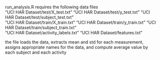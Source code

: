 run_analysis.R requires the following data files  
"UCI HAR Dataset/test/X_test.txt" "UCI HAR Dataset/test/y_test.txt" "UCI HAR Dataset/test/subject_test.txt"  
"UCI HAR Dataset/train/X_train.txt" "UCI HAR Dataset/train/y_train.txt" "UCI HAR Dataset/train/subject_train.txt"  
"UCI HAR Dataset/activity_labels.txt" "UCI HAR Dataset/features.txt"  

the file loads the data, extracts mean and std for each measurement, assigns appropriate names for the data, and compute average value by each subject and each activity


